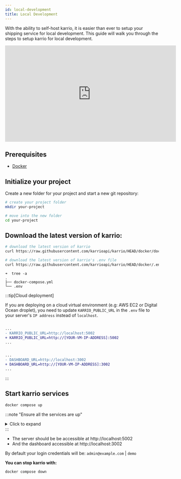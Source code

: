 ```yaml
---
id: local-development
title: Local Development
---
```



With the ability to self-host karrio, it is easier than ever to setup your shipping service for local development.
This guide will walk you through the steps to setup karrio for local development.

<VideoWrapper>
    <iframe
        width="560"
        height="315"
        src="https://www.youtube.com/embed/SPKYZJn8AGo"
        title="YouTube video player"
        frameborder="0"
        allow="accelerometer; autoplay; clipboard-write; encrypted-media; gyroscope; picture-in-picture; web-share"
        allowfullscreen
    ></iframe>
</VideoWrapper>

## Prerequisites

- [Docker](https://docs.docker.com/engine/install/)

## Initialize your project

Create a new folder for your project and start a new git repository:

```bash title="Terminal"
# create your project folder
mkdir your-project

# move into the new folder
cd your-project
```

## Download the latest version of karrio:

```bash title="Terminal"
# download the latest version of karrio
curl https://raw.githubusercontent.com/karrioapi/karrio/HEAD/docker/docker-compose.yml -o docker-compose.yml

# download the latest version of karrio's .env file
curl https://raw.githubusercontent.com/karrioapi/karrio/HEAD/docker/.env -o .env
```

```shell title="Terminal"
➜  tree -a
.
├── docker-compose.yml
└── .env
```

:::tip[Cloud deployment]

If you are deploying on a cloud virtual environment (e.g: AWS EC2 or Digital Ocean droplet),
you need to update `KARRIO_PUBLIC_URL` in the `.env` file to your server's `IP address` instead of `localhost`.

```diff

...
- KARRIO_PUBLIC_URL=http://localhost:5002
+ KARRIO_PUBLIC_URL=http://[YOUR-VM-IP-ADDRESS]:5002
...

```

```diff

...
- DASHBOARD_URL=http://localhost:3002
+ DASHBOARD_URL=http://[YOUR-VM-IP-ADDRESS]:3002
...

```

:::

## Start karrio services

```bash title="Terminal"
docker compose up
```

:::note "Ensure all the services are up"

<details>
<summary>Click to expand</summary>

```bash title="Terminal"
...
[+] Running 7/7
 ✔ Network karrio_default      Created                                                                             0.1s
 ✔ Container karrio.redis      Created                                                                             0.1s
 ✔ Container karrio.db         Created                                                                             0.1s
 ✔ Container karrio.mail       Created                                                                             0.1s
 ✔ Container karrio.api        Created                                                                             0.1s
 ✔ Container karrio.dashboard  Created                                                                             0.1s
 ✔ Container karrio.worker     Created                                                                             0.1s

...
karrio.api        | INFO signals.py 14 karrio.core signals registered...
karrio.api        | INFO signals.py 15 karrio.providers signals registered...
karrio.api        | INFO signals.py 34 karrio.manager signals registered...
karrio.api        | INFO signals.py 19 karrio.events signals registered...
karrio.api        | INFO signals.py 14 karrio.documents signals registered...
karrio.api        | INFO signals.py 16 karrio.data signals registered...
karrio.api        | INFO signals.py 15 karrio.pricing signals registered...
karrio.api        | INFO signals.py 26 karrio.order signals registered...
karrio.api        | Redis connection initialized at: redis://redis:6379/1
karrio.api        | [2023-04-24 07:59:42 +0000] [37] [DEBUG] Current configuration:
karrio.api        |   config: gunicorn-cfg.py
karrio.api        |   wsgi_app: None
karrio.api        |   bind: ['0.0.0.0:5002']
karrio.api        |   backlog: 2048
karrio.api        |   workers: 2
karrio.api        |   worker_class: karrio.server.workers.UvicornWorker
karrio.api        |   threads: 1
karrio.api        |   worker_connections: 1000
karrio.api        |   max_requests: 0
karrio.api        |   max_requests_jitter: 0
karrio.api        |   timeout: 30
karrio.api        |   graceful_timeout: 30
karrio.api        |   keepalive: 2
karrio.api        |   limit_request_line: 4094
karrio.api        |   limit_request_fields: 100
karrio.api        |   limit_request_field_size: 8190
karrio.api        |   reload: False
karrio.api        |   reload_engine: auto
karrio.api        |   reload_extra_files: []
karrio.api        |   spew: False
karrio.api        |   check_config: False
karrio.api        |   print_config: False
karrio.api        |   preload_app: False
karrio.api        |   sendfile: None
karrio.api        |   reuse_port: False
karrio.api        |   chdir: /karrio/app
karrio.api        |   daemon: False
karrio.api        |   raw_env: []
karrio.api        |   pidfile: None
karrio.api        |   worker_tmp_dir: None
karrio.api        |   user: 1000
karrio.api        |   group: 1000
karrio.api        |   umask: 0
karrio.api        |   initgroups: False
karrio.api        |   tmp_upload_dir: None
karrio.api        |   secure_scheme_headers: {'X-FORWARDED-PROTOCOL': 'ssl', 'X-FORWARDED-PROTO': 'https', 'X-FORWARDED-SSL': 'on'}
karrio.api        |   forwarded_allow_ips: ['127.0.0.1']
karrio.api        |   accesslog: -
karrio.api        |   disable_redirect_access_to_syslog: False
karrio.api        |   access_log_format: %(h)s %(l)s %(u)s %(t)s "%(r)s" %(s)s %(b)s "%(f)s" "%(a)s"
karrio.api        |   errorlog: -
karrio.api        |   loglevel: debug
karrio.api        |   capture_output: True
karrio.api        |   logger_class: gunicorn.glogging.Logger
karrio.api        |   logconfig: None
karrio.api        |   logconfig_dict: {}
karrio.api        |   syslog_addr: udp://localhost:514
karrio.api        |   syslog: False
karrio.api        |   syslog_prefix: None
karrio.api        |   syslog_facility: user
karrio.api        |   enable_stdio_inheritance: True
karrio.api        |   statsd_host: None
karrio.api        |   dogstatsd_tags:
karrio.api        |   statsd_prefix:
karrio.api        |   proc_name: None
karrio.api        |   default_proc_name: karrio.server.asgi
karrio.api        |   pythonpath: None
karrio.api        |   paste: None
karrio.api        |   on_starting: <function OnStarting.on_starting at 0x7fd3c83a2cb0>
karrio.api        |   on_reload: <function OnReload.on_reload at 0x7fd3c83a2dd0>
karrio.api        |   when_ready: <function WhenReady.when_ready at 0x7fd3c83a2ef0>
karrio.api        |   pre_fork: <function Prefork.pre_fork at 0x7fd3c83a3010>
karrio.api        |   post_fork: <function Postfork.post_fork at 0x7fd3c83a3130>
karrio.api        |   post_worker_init: <function PostWorkerInit.post_worker_init at 0x7fd3c83a3250>
karrio.api        |   worker_int: <function WorkerInt.worker_int at 0x7fd3c83a3370>
karrio.api        |   worker_abort: <function WorkerAbort.worker_abort at 0x7fd3c83a3490>
karrio.api        |   pre_exec: <function PreExec.pre_exec at 0x7fd3c83a35b0>
karrio.api        |   pre_request: <function PreRequest.pre_request at 0x7fd3c83a36d0>
karrio.api        |   post_request: <function PostRequest.post_request at 0x7fd3c83a3760>
karrio.api        |   child_exit: <function ChildExit.child_exit at 0x7fd3c83a3880>
karrio.api        |   worker_exit: <function WorkerExit.worker_exit at 0x7fd3c83a39a0>
karrio.api        |   nworkers_changed: <function NumWorkersChanged.nworkers_changed at 0x7fd3c83a3ac0>
karrio.api        |   on_exit: <function OnExit.on_exit at 0x7fd3c83a3be0>
karrio.api        |   proxy_protocol: False
karrio.api        |   proxy_allow_ips: ['127.0.0.1']
karrio.api        |   keyfile: None
karrio.api        |   certfile: None
karrio.api        |   ssl_version: 2
karrio.api        |   cert_reqs: 0
karrio.api        |   ca_certs: None
karrio.api        |   suppress_ragged_eofs: True
karrio.api        |   do_handshake_on_connect: False
karrio.api        |   ciphers: None
karrio.api        |   raw_paste_global_conf: []
karrio.api        |   strip_header_spaces: False
karrio.api        | [2023-04-24 07:59:42 +0000] [37] [INFO] Starting gunicorn 20.1.0
karrio.api        | [2023-04-24 07:59:42 +0000] [37] [DEBUG] Arbiter booted
karrio.api        | [2023-04-24 07:59:42 +0000] [37] [INFO] Listening at: http://0.0.0.0:5002 (37)
karrio.api        | [2023-04-24 07:59:42 +0000] [37] [INFO] Using worker: karrio.server.workers.UvicornWorker
karrio.api        | [2023-04-24 07:59:42 +0000] [38] [INFO] Booting worker with pid: 38
karrio.api        | [2023-04-24 07:59:42 +0000] [39] [INFO] Booting worker with pid: 39
karrio.api        | [2023-04-24 07:59:42 +0000] [37] [DEBUG] 2 workers
karrio.api        | Redis connection initialized at: redis://redis:6379/1
karrio.api        | Redis connection initialized at: redis://redis:6379/1

...
# docker ps

karrio.api          karrio.docker.scarf.sh/karrio/server:2023.4.2     0.0.0.0:5002->5002/tcp, :::5002->5002/tcp
karrio.dashboard    karrio.docker.scarf.sh/karrio/dashboard:2023.4.2  0.0.0.0:3002->3002/tcp, :::3002->3002/tcp
karrio.db           postgres                                          0.0.0.0:5432->5432/tcp, :::5432->5432/tcp
karrio.mail         maildev/maildev                                   0.0.0.0:1025->1025/tcp, :::1025->1025/tcp, 0.0.0.0:1080->1080/tcp, :::1080->1080/tcp
karrio.redis        redis                                             0.0.0.0:6379->6379/tcp, :::6379->6379/tcp
karrio.worker       karrio.docker.scarf.sh/karrio/server:2023.4.2
```

</details>
:::

- The server should be be accessible at http://localhost:5002
- And the dashboard accessible at http://localhost:3002

By default your login credentials will be: `admin@example.com` | `demo`

**You can stop karrio with:**

```bash title="Terminal"
docker compose down
```
